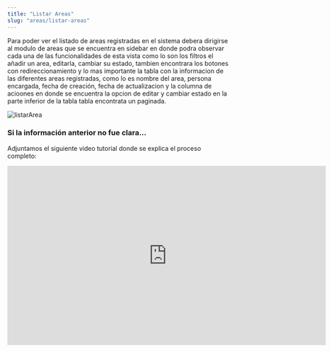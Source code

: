 ```yaml
---
title: "Listar Areas"
slug: "areas/listar-areas"
---
```



<Tabs>
  <TabItem label="Endpoint">
    <ApiEndpoint url={`${API_BASE_URL}admin/areas`} />
  </TabItem>
</Tabs>

Para poder ver el listado de areas registradas en el sistema debera dirigirse al modulo de areas que se encuentra en sidebar en donde podra observar cada una de las funcionalidades de esta vista como lo son los filtros el añadir un area, editarla, cambiar su estado, tambien encontrara los botones con redireccionamiento y lo mas importante la tabla con la informacion de las diferentes areas registradas, como lo es nombre del area, persona encargada, fecha de creación, fecha de actualizacion y la columna de acioones en donde se encuentra la opcion de editar y cambiar estado en la parte inferior de la tabla tabla encontrata un paginada.

<Image src={listarArea} alt="listarArea" width={3148} height={2270} />

### Si la información anterior no fue clara...

Adjuntamos el siguiente video tutorial donde se explica el proceso completo:

<div style={{ display: "flex", justifyContent: "center" }}>
  <iframe
    width="720"
    height="405"
    src="https://www.youtube.com/embed/4JsYTNDP5tU"
    title="Tutorial"
    frameBorder="0"
    allow="accelerometer; autoplay; clipboard-write; encrypted-media; gyroscope; picture-in-picture"
    allowFullScreen
  ></iframe>
</div>
